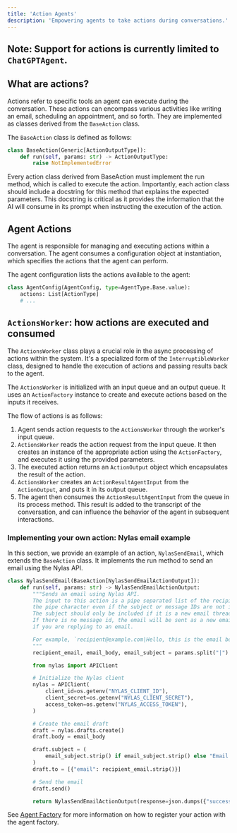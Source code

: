 ```yaml
---
title: 'Action Agents'
description: 'Empowering agents to take actions during conversations.'
---
```


## Note: Support for actions is currently limited to `ChatGPTAgent`.

## What are actions?

Actions refer to specific tools an agent can execute during the conversation. These actions can encompass various activities like writing an email,
scheduling an appointment, and so forth. They are implemented as classes derived from the `BaseAction` class.

The `BaseAction` class is defined as follows:

```python
class BaseAction(Generic[ActionOutputType]):
    def run(self, params: str) -> ActionOutputType:
        raise NotImplementedError
```

Every action class derived from BaseAction must implement the run method, which is called to execute the action.
Importantly, each action class should include a docstring for this method that explains the expected parameters.
This docstring is critical as it provides the information that the AI will consume in its prompt when instructing the execution of the action.

## Agent Actions

The agent is responsible for managing and executing actions within a conversation. The agent consumes a configuration object at instantiation,
which specifies the actions that the agent can perform.

The agent configuration lists the actions available to the agent:

```python
class AgentConfig(AgentConfig, type=AgentType.Base.value):
    actions: List[ActionType]
    # ...
```

## `ActionsWorker`: how actions are executed and consumed

The `ActionsWorker` class plays a crucial role in the async processing of actions within the system. It's a specialized form of the `InterruptibleWorker` class,
designed to handle the execution of actions and passing results back to the agent.

The `ActionsWorker` is initialized with an input queue and an output queue. It uses an `ActionFactory` instance to create and execute actions based on the inputs it receives.

The flow of actions is as follows:

1. Agent sends action requests to the `ActionsWorker` through the worker's input queue.
2. `ActionsWorker` reads the action request from the input queue. It then creates an instance of the appropriate action using the `ActionFactory`, and executes it using the provided parameters.
3. The executed action returns an `ActionOutput` object which encapsulates the result of the action.
4. `ActionsWorker` creates an `ActionResultAgentInput` from the `ActionOutput`, and puts it in its output queue.
5. The agent then consumes the `ActionResultAgentInput` from the queue in its process method. This
   result is added to the transcript of the conversation, and can influence the behavior of the agent in subsequent interactions.

### Implementing your own action: Nylas email example

In this section, we provide an example of an action, `NylasSendEmail`, which extends the `BaseAction` class. It implements the run method to send an email using the Nylas API.

```python
class NylasSendEmail(BaseAction[NylasSendEmailActionOutput]):
    def run(self, params: str) -> NylasSendEmailActionOutput:
        """Sends an email using Nylas API.
        The input to this action is a pipe separated list of the recipient email, email body, optional subject. But always include
        the pipe character even if the subject or message IDs are not included and just leave it blank.
        The subject should only be included if it is a new email thread.
        If there is no message id, the email will be sent as a new email. Otherwise, it will be sent as a reply to the given message. Make sure to include the previous message_id
        if you are replying to an email.

        For example, `recipient@example.com|Hello, this is the email body.|this is the subject` would send an email to recipient@example.com with the provided body and subject.
        """
        recipient_email, email_body, email_subject = params.split("|")

        from nylas import APIClient

        # Initialize the Nylas client
        nylas = APIClient(
            client_id=os.getenv("NYLAS_CLIENT_ID"),
            client_secret=os.getenv("NYLAS_CLIENT_SECRET"),
            access_token=os.getenv("NYLAS_ACCESS_TOKEN"),
        )

        # Create the email draft
        draft = nylas.drafts.create()
        draft.body = email_body

        draft.subject = (
            email_subject.strip() if email_subject.strip() else "Email from Vocode"
        )
        draft.to = [{"email": recipient_email.strip()}]

        # Send the email
        draft.send()

        return NylasSendEmailActionOutput(response=json.dumps({"success": True}))
```

See [Agent Factory](/open-source/agent-factory) for more information on how to register your action with the agent factory.
